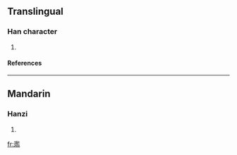 ==Translingual==
===Han character===
{{Han char|rn=96|rad=玉|as=14|sn=18|four=|canj=一土尸戈廿 (MGSIT), 一土尸一廿 (MGSMT)}}
# {{defn|Han|sort=玉14}}
====References====
{{Han ref|kx=0744.140|dkj=21308|dj=1153.010|hdz=21143.030|uh=74BC|ud=29884}}

----
==Mandarin==
===Hanzi===
{{cmn-hanzi|pin=[[lán]] (lan2)|wg=lan<sup>2</sup>}}
# {{defn|Mandarin}}

[[fr:璼]]